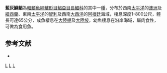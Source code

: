 {{Speciesbox
| taxon = Seriolella caerulea
| image = Seriolella caerulea (White warehou).gif
| status = LC
| status_system = IUCN3.1
| binomial_authority = [[Guichenot|Guichenot]], 1848
| synonyms = *''Palinurichthys caeruleus''<br /><small>Guichenot, 1848</small>
}}

'''藍灰鰤鯧'''為[[輻鰭魚綱|輻鰭魚綱]][[鱸形目|鱸形目]][[鯧亞目|鯧亞目]][[長鯧科|長鯧科]]的其中一[[種|種]]，分布於西南[[太平洋|太平洋]]的[[澳洲|澳洲]]及[[紐西蘭|紐西蘭]]、東南[[太平洋|太平洋]]的[[智利|智利]]及西南[[大西洋|大西洋]]的[[阿根廷|阿根廷]]海域，棲息深度1-800公尺，體長可達65公分，成魚棲息在[[大陸棚|大陸棚]]及[[大陸坡|大陸坡]]，幼魚棲息在沿岸海域，屬肉食性，可做為食用魚。

== 参考文献 ==
{{reflist}}
*{{FishBase_species|genus=Seriolella|species=caerulea|year=2012|month=7}}

{{taxonbar}}
[[Category:食用魚|L]]
[[Category:鰤鯧屬|L]]
[[Category:1848年描述的鱼类|L]]